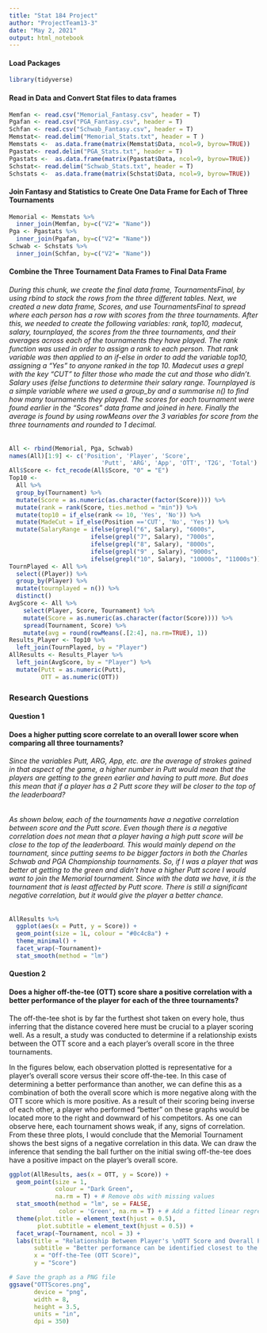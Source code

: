 ```yaml
---
title: "Stat 184 Project"
author: "ProjectTeam13-3"
date: "May 2, 2021"
output: html_notebook 
---
```


#### Load Packages
```r
library(tidyverse) 
```

#### Read in Data and Convert Stat files to data frames
```r
Memfan <- read.csv("Memorial_Fantasy.csv", header = T)
Pgafan <- read.csv("PGA_Fantasy.csv", header = T)
Schfan <- read.csv("Schwab_Fantasy.csv", header = T)
Memstat<- read.delim("Memorial_Stats.txt", header = T )
Memstats <-  as.data.frame(matrix(Memstat$Data, ncol=9, byrow=TRUE))
Pgastat<- read.delim("PGA_Stats.txt", header = T)
Pgastats <-  as.data.frame(matrix(Pgastat$Data, ncol=9, byrow=TRUE))
Schstat<- read.delim("Schwab_Stats.txt", header = T)
Schstats <-  as.data.frame(matrix(Schstat$Data, ncol=9, byrow=TRUE))
```

#### Join Fantasy and Statistics to Create One Data Frame for Each of Three Tournaments

```r
Memorial <- Memstats %>%
  inner_join(Memfan, by=c("V2"= "Name"))
Pga <- Pgastats %>%
  inner_join(Pgafan, by=c("V2"= "Name")) 
Schwab <- Schstats %>%
  inner_join(Schfan, by=c("V2"= "Name"))
```

#### Combine the Three Tournament Data Frames to Final Data Frame
###### During this chunk, we create the final data frame, TournamentsFinal, by using rbind to stack the rows from the three different tables. Next, we created a new data frame, Scores, and use TournamentsFinal to spread where each person has a row with scores from the three tournaments. After this, we needed to create the following variables: rank, top10, madecut, salary, tournplayed, the scores from the three tournaments, and their averages across each of the tournaments they have played. The rank function was used in order to assign a rank to each person. That rank variable was then applied to an if-else in order to add the variable top10, assigning a "Yes" to anyone ranked in the top 10. Madecut uses a grepl with the key "CUT" to filter those who made the cut and those who didn't. Salary uses ifelse functions to determine their salary range. Tournplayed is a simple variable where we used a group_by and a summarise n() to find how many tournaments they played. The scores for each tournament were found earlier in the "Scores" data frame and joined in here. Finally the average is found by using rowMeans over the 3 variables for score from the three tournaments and rounded to 1 decimal. 
```r
All <- rbind(Memorial, Pga, Schwab)
names(All)[1:9] <- c('Position', 'Player', 'Score', 
                          'Putt', 'ARG', 'App', 'OTT', 'T2G', 'Total')
All$Score <- fct_recode(All$Score, "0" = "E") 
Top10 <- 
  All %>%
  group_by(Tournament) %>%
  mutate(Score = as.numeric(as.character(factor(Score)))) %>%
  mutate(rank = rank(Score, ties.method = "min")) %>%
  mutate(top10 = if_else(rank <= 10, 'Yes', 'No')) %>%
  mutate(MadeCut = if_else(Position =='CUT', 'No', 'Yes')) %>%
  mutate(SalaryRange = ifelse(grepl("6", Salary), "6000s",
                       ifelse(grepl("7", Salary), "7000s",
                       ifelse(grepl("8", Salary), "8000s",
                       ifelse(grepl("9" , Salary), "9000s",
                       ifelse(grepl("10", Salary), "10000s", "11000s"))))))
TournPlayed <- All %>%
  select((Player)) %>%
  group_by(Player) %>%
  mutate(tournplayed = n()) %>%
  distinct()
AvgScore <- All %>%
    select(Player, Score, Tournament) %>%
    mutate(Score = as.numeric(as.character(factor(Score)))) %>%
    spread(Tournament, Score) %>%
    mutate(avg = round(rowMeans(.[2:4], na.rm=TRUE), 1))
Results_Player <- Top10 %>%
  left_join(TournPlayed, by = "Player")
AllResults <- Results_Player %>%
  left_join(AvgScore, by = "Player") %>%
  mutate(Putt = as.numeric(Putt), 
         OTT = as.numeric(OTT))
```

### Research Questions

#### Question 1
#### Does a higher putting score correlate to an overall lower score when comparing all three tournaments?
###### Since the variables Putt, ARG, App, etc. are the average of strokes gained in that aspect of the game, a higher number in Putt would mean that the players are getting to the green earlier and having to putt more. But does this mean that if a player has a 2 Putt score they will be closer to the top of the leaderboard?

###### As shown below, each of the tournaments have a negative correlation between score and the Putt score. Even though there is a negative correlation does not mean that a player having a high putt score will be close to the top of the leaderboard. This would mainly depend on the tournament, since putting seems to be bigger factors in both the Charles Schwab and PGA Championship tournaments. So, if I was a player that was better at getting to the green and didn't have a higher Putt score I would want to join the Memorial tournament. Since with the data we have, it is the tournament that is least affected by Putt score. There is still a significant negative correlation, but it would give the player a better chance.

```r
AllResults %>%
  ggplot(aes(x = Putt, y = Score)) +
  geom_point(size = 1L, colour = "#0c4c8a") +
  theme_minimal() +
  facet_wrap(~Tournament)+
  stat_smooth(method = "lm")
```

#### Question 2
#### Does a higher off-the-tee (OTT) score share a positive correlation with a better performance of the player for each of the three tournaments?

The off-the-tee shot is by far the furthest shot taken on every hole, thus inferring that the distance covered here must be crucial to a player scoring well. As a result, a study was conducted to determine if a relationship exists between the OTT score and a each player's overall score in the three tournaments.

In the figures below, each observation plotted is representative for a player's overall score versus their score off-the-tee. In this case of determining a better performance than another, we can define this as a combination of both the overall score which is more negative along with the OTT score which is more positive. As a result of their scoring being inverse of each other, a player who performed "better" on these graphs would be located more to the right and downward of his competitors. As one can observe here, each tournament shows weak, if any, signs of correlation. From these three plots, I would conclude that the Memorial Tournament shows the best signs of a negative correlation in this data. We can draw the inference that sending the ball further on the initial swing off-the-tee does have a positive impact on the player's overall score.
```r
ggplot(AllResults, aes(x = OTT, y = Score)) + 
  geom_point(size = 1,
             colour = "Dark Green", 
             na.rm = T) + # Remove obs with missing values
  stat_smooth(method = "lm", se = FALSE, 
              color = 'Green', na.rm = T) + # Add a fitted linear regression line
  theme(plot.title = element_text(hjust = 0.5), 
        plot.subtitle = element_text(hjust = 0.5)) +
  facet_wrap(~Tournament, ncol = 3) +
  labs(title = "Relationship Between Player's \nOTT Score and Overall Performance",
       subtitle = "Better performance can be identified closest to the bottom right",
       x = "Off-the-Tee (OTT Score)", 
       y = "Score")

# Save the graph as a PNG file
ggsave("OTTScores.png",
       device = "png",
       width = 8,
       height = 3.5,
       units = "in",
       dpi = 350)
```
